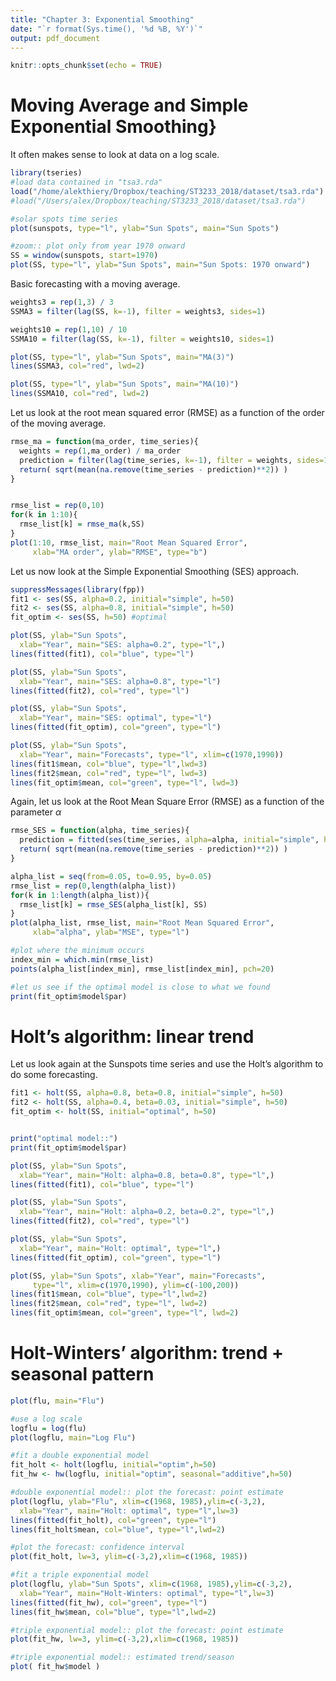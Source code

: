```yaml
---
title: "Chapter 3: Exponential Smoothing"
date: "`r format(Sys.time(), '%d %B, %Y')`"
output: pdf_document
---
```


```r
knitr::opts_chunk$set(echo = TRUE)
```

# Moving Average and Simple Exponential Smoothing}

It often makes sense to look at data on a log scale.
```r
library(tseries)
#load data contained in "tsa3.rda"
load("/home/alekthiery/Dropbox/teaching/ST3233_2018/dataset/tsa3.rda")
#load("/Users/alex/Dropbox/teaching/ST3233_2018/dataset/tsa3.rda")

#solar spots time series
plot(sunspots, type="l", ylab="Sun Spots", main="Sun Spots")

#zoom:: plot only from year 1970 onward
SS = window(sunspots, start=1970)
plot(SS, type="l", ylab="Sun Spots", main="Sun Spots: 1970 onward")
```


Basic forecasting with a moving average.
```r
weights3 = rep(1,3) / 3
SSMA3 = filter(lag(SS, k=-1), filter = weights3, sides=1)

weights10 = rep(1,10) / 10
SSMA10 = filter(lag(SS, k=-1), filter = weights10, sides=1)

plot(SS, type="l", ylab="Sun Spots", main="MA(3)")
lines(SSMA3, col="red", lwd=2)

plot(SS, type="l", ylab="Sun Spots", main="MA(10)")
lines(SSMA10, col="red", lwd=2)
```

Let us look at the root mean squared error (RMSE) as a function of the order of the moving average.
```r
rmse_ma = function(ma_order, time_series){
  weights = rep(1,ma_order) / ma_order
  prediction = filter(lag(time_series, k=-1), filter = weights, sides=1)
  return( sqrt(mean(na.remove(time_series - prediction)**2)) )
}


rmse_list = rep(0,10)
for(k in 1:10){
  rmse_list[k] = rmse_ma(k,SS)
}
plot(1:10, rmse_list, main="Root Mean Squared Error",
     xlab="MA order", ylab="RMSE", type="b")
```

Let us now look at the Simple Exponential Smoothing (SES) approach.
```r
suppressMessages(library(fpp))
fit1 <- ses(SS, alpha=0.2, initial="simple", h=50)
fit2 <- ses(SS, alpha=0.8, initial="simple", h=50)
fit_optim <- ses(SS, h=50) #optimal

plot(SS, ylab="Sun Spots",
  xlab="Year", main="SES: alpha=0.2", type="l",)
lines(fitted(fit1), col="blue", type="l")

plot(SS, ylab="Sun Spots",
  xlab="Year", main="SES: alpha=0.8", type="l")
lines(fitted(fit2), col="red", type="l")

plot(SS, ylab="Sun Spots",
  xlab="Year", main="SES: optimal", type="l")
lines(fitted(fit_optim), col="green", type="l")

plot(SS, ylab="Sun Spots",
  xlab="Year", main="Forecasts", type="l", xlim=c(1970,1990))
lines(fit1$mean, col="blue", type="l",lwd=3)
lines(fit2$mean, col="red", type="l", lwd=3)
lines(fit_optim$mean, col="green", type="l", lwd=3)
```

Again, let us look at the Root Mean Square Error (RMSE) as a function of the parameter $\alpha$
```r
rmse_SES = function(alpha, time_series){
  prediction = fitted(ses(time_series, alpha=alpha, initial="simple", h=1))
  return( sqrt(mean(na.remove(time_series - prediction)**2)) )
}

alpha_list = seq(from=0.05, to=0.95, by=0.05)
rmse_list = rep(0,length(alpha_list))
for(k in 1:length(alpha_list)){
  rmse_list[k] = rmse_SES(alpha_list[k], SS)
}
plot(alpha_list, rmse_list, main="Root Mean Squared Error",
     xlab="alpha", ylab="MSE", type="l")

#plot where the minimum occurs
index_min = which.min(rmse_list)
points(alpha_list[index_min], rmse_list[index_min], pch=20)

#let us see if the optimal model is close to what we found
print(fit_optim$model$par)
```


# Holt's algorithm: linear trend

Let us look again at the Sunspots time series and use the Holt's algorithm to do some forecasting.

```r
fit1 <- holt(SS, alpha=0.8, beta=0.8, initial="simple", h=50) 
fit2 <- holt(SS, alpha=0.4, beta=0.03, initial="simple", h=50) 
fit_optim <- holt(SS, initial="optimal", h=50) 


print("optimal model::")
print(fit_optim$model$par)

plot(SS, ylab="Sun Spots",
  xlab="Year", main="Holt: alpha=0.8, beta=0.8", type="l",)
lines(fitted(fit1), col="blue", type="l")

plot(SS, ylab="Sun Spots",
  xlab="Year", main="Holt: alpha=0.2, beta=0.2", type="l",)
lines(fitted(fit2), col="red", type="l")

plot(SS, ylab="Sun Spots",
  xlab="Year", main="Holt: optimal", type="l",)
lines(fitted(fit_optim), col="green", type="l")

plot(SS, ylab="Sun Spots", xlab="Year", main="Forecasts", 
     type="l", xlim=c(1970,1990), ylim=c(-100,200))
lines(fit1$mean, col="blue", type="l",lwd=2)
lines(fit2$mean, col="red", type="l", lwd=2)
lines(fit_optim$mean, col="green", type="l", lwd=2)
```


# Holt-Winters' algorithm: trend + seasonal pattern

```r
plot(flu, main="Flu")

#use a log scale
logflu = log(flu)
plot(logflu, main="Log Flu")

#fit a double exponential model
fit_holt <- holt(logflu, initial="optim",h=50) 
fit_hw <- hw(logflu, initial="optim", seasonal="additive",h=50) 

#double exponential model:: plot the forecast: point estimate
plot(logflu, ylab="Flu", xlim=c(1968, 1985),ylim=c(-3,2),
  xlab="Year", main="Holt: optimal", type="l",lw=3)
lines(fitted(fit_holt), col="green", type="l")
lines(fit_holt$mean, col="blue", type="l",lwd=2)

#plot the forecast: confidence interval
plot(fit_holt, lw=3, ylim=c(-3,2),xlim=c(1968, 1985))

#fit a triple exponential model
plot(logflu, ylab="Sun Spots", xlim=c(1968, 1985),ylim=c(-3,2),
  xlab="Year", main="Holt-Winters: optimal", type="l",lw=3)
lines(fitted(fit_hw), col="green", type="l")
lines(fit_hw$mean, col="blue", type="l",lwd=2)

#triple exponential model:: plot the forecast: point estimate
plot(fit_hw, lw=3, ylim=c(-3,2),xlim=c(1968, 1985))

#triple exponential model:: estimated trend/season
plot( fit_hw$model )
```



